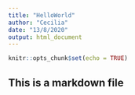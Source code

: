 ```yaml
---
title: "HelloWorld"
author: "Cecilia"
date: "13/8/2020"
output: html_document
---
```


```r
knitr::opts_chunk$set(echo = TRUE)
```

## This is a markdown file